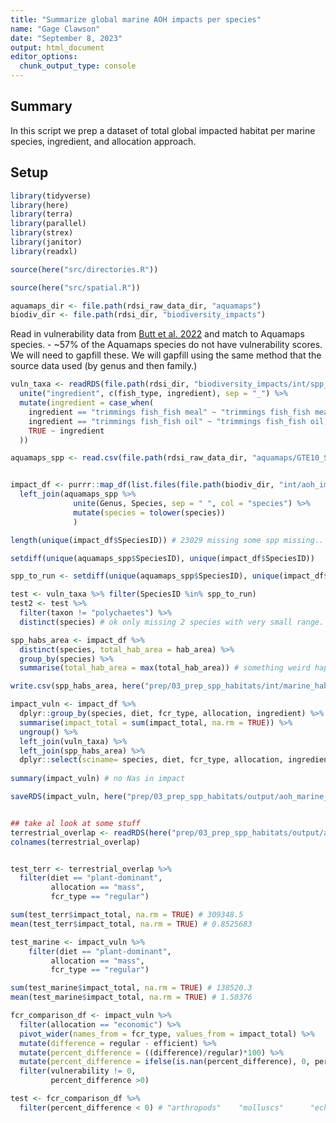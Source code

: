 ```yaml
---
title: "Summarize global marine AOH impacts per species"
name: "Gage Clawson"
date: "September 8, 2023"
output: html_document
editor_options: 
  chunk_output_type: console
---
```


## Summary 

In this script we prep a dataset of total global impacted habitat per marine species, ingredient, and allocation approach.

## Setup 

```r

library(tidyverse)
library(here)
library(terra)
library(parallel)
library(strex)
library(janitor)
library(readxl)

source(here("src/directories.R"))

source(here("src/spatial.R"))

aquamaps_dir <- file.path(rdsi_raw_data_dir, "aquamaps")
biodiv_dir <- file.path(rdsi_dir, "biodiversity_impacts")
```


Read in vulnerability data from [Butt et al. 2022](https://esajournals.onlinelibrary.wiley.com/doi/10.1002/ecs2.3919) and match to Aquamaps species. 
 - ~57% of the Aquamaps species do not have vulnerability scores. We will need to gapfill these. We will gapfill using the same method that the source data used (by genus and then family.)

```r
vuln_taxa <- readRDS(file.path(rdsi_dir, "biodiversity_impacts/int/spp_vuln_depth_info.rds")) %>%
  unite("ingredient", c(fish_type, ingredient), sep = "_") %>%
  mutate(ingredient = case_when(
    ingredient == "trimmings fish_fish meal" ~ "trimmings fish_fish meal, cut offs",
    ingredient == "trimmings fish_fish oil" ~ "trimmings fish_fish oil, cut offs",
    TRUE ~ ingredient
  ))


```

```r

aquamaps_spp <- read.csv(file.path(rdsi_raw_data_dir, "aquamaps/GTE10_SPECIESOCCURSUM/speciesoccursum_gte10.csv"))


impact_df <- purrr::map_df(list.files(file.path(biodiv_dir, "int/aoh_impacts_marine"), full.names = TRUE, recursive = TRUE), readRDS) %>%
  left_join(aquamaps_spp %>% 
              unite(Genus, Species, sep = " ", col = "species") %>%
              mutate(species = tolower(species))
              ) 

length(unique(impact_df$SpeciesID)) # 23029 missing some spp missing.. but they are all polychaetes 

setdiff(unique(aquamaps_spp$SpeciesID), unique(impact_df$SpeciesID))

spp_to_run <- setdiff(unique(aquamaps_spp$SpeciesID), unique(impact_df$SpeciesID)) 

test <- vuln_taxa %>% filter(SpeciesID %in% spp_to_run) 
test2 <- test %>%
  filter(taxon != "polychaetes") %>%
  distinct(species) # ok only missing 2 species with very small range. Likely just no overlap

spp_habs_area <- impact_df %>%
  distinct(species, total_hab_area = hab_area) %>%
  group_by(species) %>%
  summarise(total_hab_area = max(total_hab_area)) # something weird happening with some mollusc spp

write.csv(spp_habs_area, here("prep/03_prep_spp_habitats/int/marine_habitat_areas.csv"), row.names = FALSE)

impact_vuln <- impact_df %>%
  dplyr::group_by(species, diet, fcr_type, allocation, ingredient) %>%
  summarise(impact_total = sum(impact_total, na.rm = TRUE)) %>%
  ungroup() %>% 
  left_join(vuln_taxa) %>%
  left_join(spp_habs_area) %>%
  dplyr::select(sciname= species, diet, fcr_type, allocation, ingredient, impact_total, vulnerability = vuln_quartile, spp_type = taxon, impact_total, total_hab_area)
  
summary(impact_vuln) # no Nas in impact

saveRDS(impact_vuln, here("prep/03_prep_spp_habitats/output/aoh_marine_impact.rds"))


## take al look at some stuff
terrestrial_overlap <- readRDS(here("prep/03_prep_spp_habitats/output/aoh_terrestrial_impact.rds"))
colnames(terrestrial_overlap)


test_terr <- terrestrial_overlap %>%
  filter(diet == "plant-dominant",
         allocation == "mass",
         fcr_type == "regular")

sum(test_terr$impact_total, na.rm = TRUE) # 309348.5
mean(test_terr$impact_total, na.rm = TRUE) # 0.8525683

test_marine <- impact_vuln %>%
    filter(diet == "plant-dominant",
         allocation == "mass",
         fcr_type == "regular")

sum(test_marine$impact_total, na.rm = TRUE) # 138520.3
mean(test_marine$impact_total, na.rm = TRUE) # 1.50376

```


```r
fcr_comparison_df <- impact_vuln %>% 
  filter(allocation == "economic") %>%
  pivot_wider(names_from = fcr_type, values_from = impact_total) %>%
  mutate(difference = regular - efficient) %>%
  mutate(percent_difference = ((difference)/regular)*100) %>%
  mutate(percent_difference = ifelse(is.nan(percent_difference), 0, percent_difference)) %>%
  filter(vulnerability != 0,
         percent_difference >0)

test <- fcr_comparison_df %>% 
  filter(percent_difference < 0) # "arthropods"    "molluscs"      "echinoderms"   "elasmobranchs"
```


